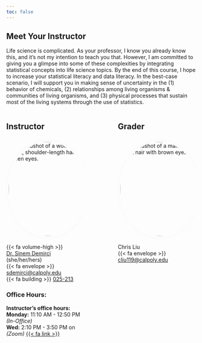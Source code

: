 ```yaml
---
toc: false
---
```


## Meet Your Instructor

Life science is complicated. As your professor, I know you already know this, and it's not my intention to teach you that. However, I am committed to giving you a glimpse into some of these complexities by integrating statistical concepts into life science topics. By the end of this course, I hope to increase your statistical literacy and data literacy. In the best-case scenario, I will support you in making sense of uncertainty in the (1) behavior of chemicals, (2) relationships among living organisms & communities of living organisms, and (3) physical processes that sustain most of the living systems through the use of statistics.

:::: {.columns}

::: {.column width="45%"}
## Instructor


```{=html}
<img src="img/sinem.jpeg" alt="A headshot of a woman with curly, short, shoulder-length hair with green eyes."
  style="width: 250px; height: 250px; border-radius: 100%; margin-top: 5px; border: 1px solid whitesmoke; padding: 5px;">

```

{{< fa volume-high >}} [Dr. Sinem Demirci](audio/how-to-pronounce-my-name.mp3) (she/her/hers)  
{{< fa envelope >}} <a href = "mailto:sdemirci@calpoly.edu" target = blank>sdemirci@calpoly.edu</a>   
{{< fa building >}} <a href = "https://maps.app.goo.gl/7dTPXc1jELP4gs297" target = blank> 025-213</a>
 
### Office Hours:

__Instructor's office hours:__  
__Monday:__ 11:10 AM - 12:50 PM _(In-Office)_    
__Wed:__ 2:10 PM - 3:50 PM on _(Zoom)_ <a href = "https://calpoly.zoom.us/j/85398849607" target = blank>{{< fa link >}}</a> 


:::

::: {.column width="10%"}

:::

::: {.column width="45%"}

 
## Grader  

```{=html}
<img src="img/chris.jpeg" alt="A headshot of a man with straight, short hair with brown eyes."
  style="width: 250px; height: 250px; border-radius: 100%; margin-top: 5px; border: 1px solid whitesmoke; padding: 5px;">

```   

 

Chris Liu  
{{< fa envelope >}} <a href = "mailto:cliu119@calpoly.edu">cliu119@calpoly.edu</a>   

:::
::::
